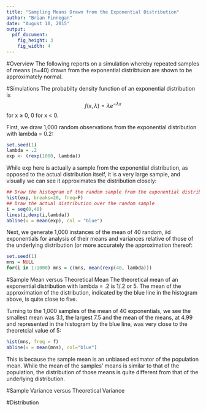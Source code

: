 ```yaml
---
title: "Sampling Means Drawn from the Exponential Distribution"
author: "Brian Finnegan"
date: "August 10, 2015"
output: 
  pdf_document: 
    fig_height: 3
    fig_width: 4
---
```

#Overview
The following reports on a simulation whereby repeated samples of means (n=40) drawn from the exponential distribtuion are shown to be approximately normal.

#Simulations
The probabilty density function of an exponential distribution is 
$$f(x, \lambda) = \lambda e^{-\lambda x}$$
for x ≥ 0, 0 for x < 0.

First, we draw 1,000 random observations from the exponential distribution with lambda = 0.2:
```r
set.seed(1)
lambda = .2
exp <- (rexp(1000, lambda))
```

While exp here is actually a sample from the exponential distribution, as opposed to the actual distribution itself, it is a very large sample, and visually we can see it approximates the distribution closely:

```r
## Draw the histogram of the random sample from the exponential distribution
hist(exp, breaks=20, freq=F)
## Draw the actual distribution over the random sample
i = seq(0,40)
lines(i,dexp(i,lambda))
abline(v = mean(exp), col = "blue")

```

Next, we generate 1,000 instances of the mean of 40 random, iid exponentials for analysis of their means and variances relative of those of the underlying distribution (or more accurately the approximation thereof:
```r
set.seed(1)
mns = NULL
for(i in 1:1000) mns = c(mns, mean(rexp(40, lambda)))
```

#Sample Mean versus Theoretical Mean
The theoretical mean of an exponential distribution with lambda = .2 is 1/.2 or 5.  The mean of the approximation of the distribution, indicated by the blue line in the histogram above, is quite close to five.

Turning to the 1,000 samples of the mean of 40 exponentials, we see the smallest mean was 3.1, the largest 7.5 and the mean of the means, at 4.99 and represented in the histogram by the blue line, was very close to the theoretcial value of 5:
```r

hist(mns, freq = f)
abline(v = mean(mns), col="blue")
```

This is because the sample mean is an unbiased estimator of the population mean.  While the mean of the samples' means is similar to that of the population, the distribution of those means is quite different from that of the underlying distribution.  

#Sample Variance versus Theoretical Variance

#Distribution
